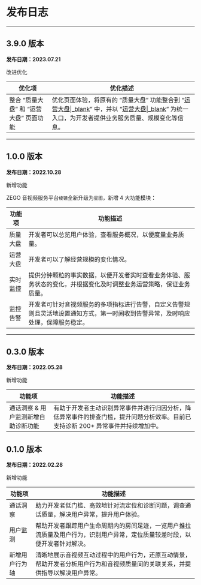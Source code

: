 # 发布日志

- - -


## 3.9.0 版本

**发布日期：2023.07.21**

<p class="hthree">改进优化</p>

| 优化项 | 优化描述 |
| -- | -- |
| 整合 “质量大盘” 和 “运营大盘” 页面功能 | 优化页面体验，将原有的 “质量大盘” 功能整合到 “[运营大盘\|_blank](./../Guides/Operations%20Dashboard/Function%20introduction.mdx)” 中，并以 “[运营大盘\|_blank](./../Guides/Operations%20Dashboard/Function%20introduction.mdx)” 为统一入口，为开发者提供业务服务质量、规模变化等信息。 |

- - -

## 1.0.0 版本

**发布日期：2022.10.28**

<p class="hthree">新增功能</p>

ZEGO 音视频服务平台`棱镜`全新升级为`星图`，新增 4 大功能模块： 

| 功能项 | 功能描述 |
| -- | -- |
| 质量大盘 | 开发者可以总览用户体验，查看服务概况，以便度量业务质量。 |
| 运营大盘 | 开发者可以了解经营规模的变化情况。 |
| 实时监控 | 提供分钟颗粒的事实数据，以便开发者实时查看业务体验、服务状态的变化，并根据变化及时调整业务运营策略，保证业务质量。 |
| 监控告警 | 开发者可针对音视频服务的多项指标进行告警，自定义告警规则且灵活地设置通知方式，第一时间收到告警异常，及时响应处理，保障服务稳定。 |

- - -

## 0.3.0 版本

**发布日期：2022.05.28**

<p class="hthree">新增功能</p>

| 功能项 | 功能描述 |
| -- | -- |
| 通话洞察 & 用户监测新增自助诊断功能 | 有助于开发者主动识别异常事件并进行归因分析，降低异常事件的排查门槛，提升问题分析效率。目前已支持诊断 200+ 异常事件并持续增加中。 |

## 0.1.0 版本

**发布日期：2022.02.28**

<p class="hthree">新增功能</p>

| 功能项 | 功能描述 |
| -- | -- |
| 通话洞察 | 助力开发者低门槛、高效地针对流定位和诊断问题，调查通话质量，解决用户异常，提升用户体验。 |
| 用户监测| 帮助开发者跟踪用户生命周期内的房间足迹，一览用户推拉流质量及用户行为，识别用户异常，定位质量较差时段，以便开发者针对解决。 |
| 新增用户行为轴 | 清晰地展示音视频互动过程中的用户行为，还原互动情景，帮助开发者分析用户行为和音视频质量间的关联关系，并提供指导以解决用户异常。 |
